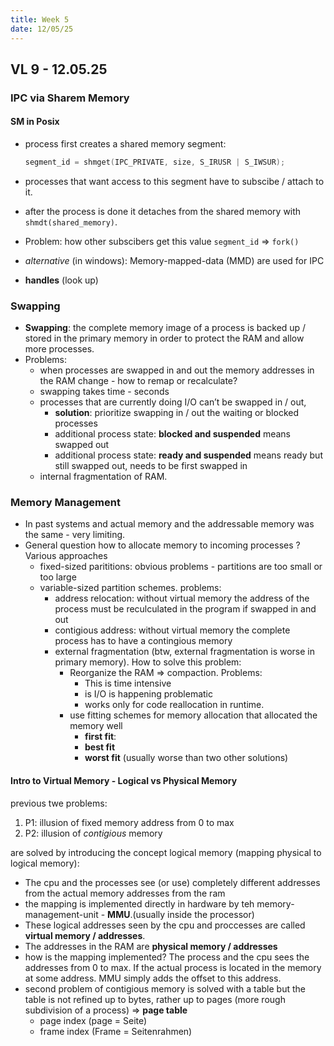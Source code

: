 ```yaml
---
title: Week 5
date: 12/05/25
---
```


## VL 9 - 12.05.25

### IPC via Sharem Memory

#### SM in Posix 

* process first creates a shared memory segment:
  
  ```c
  segment_id = shmget(IPC_PRIVATE, size, S_IRUSR | S_IWSUR);
  ```

* processes that want access to this segment have to subscibe / attach to it. 
* after the process is done it detaches from the shared memory with `shmdt(shared_memory)`. 
* Problem: how other subscibers get this value `segment_id` $\Rightarrow$ `fork()`
* *alternative* (in windows): Memory-mapped-data (MMD) are used for IPC
* **handles** (look up)

### Swapping 

* **Swapping**: the complete memory image of a process is backed up / stored in the primary memory
  in order to protect the RAM and allow more processes.
* Problems:
  * when processes are swapped in and out the memory addresses in the RAM change - how to remap or recalculate?
  * swapping takes time - seconds
  * processes that are currently doing I/O can't be swapped in / out, 
    * **solution**: prioritize swapping in / out the waiting or blocked processes
    * additional process state: **blocked and suspended** means swapped out
    * additional process state: **ready and suspended** means ready but still swapped out, needs to be first swapped in 
  * internal fragmentation of RAM. 

### Memory Management

* In past systems and actual memory and the addressable memory was the same - very limiting. 
* General question how to allocate memory to incoming processes ? Various approaches
  * fixed-sized parititions: obvious problems - partitions are too small or too large
  * variable-sized partition schemes. problems:
    * address relocation: without virtual memory the address of the process must be reculculated in the program if swapped in and out
    * contigious address: without virtual memory the complete process has to have a contingious memory 
    * external fragmentation (btw, external fragmentation is worse in primary memory). How to solve this problem:
      * Reorganize the RAM $\Rightarrow$ compaction. Problems: 
        * This is time intensive
        * is I/O is happening problematic
        * works only for code reallocation in runtime. 
      * use fitting schemes for memory allocation that allocated the memory well
        * **first fit**: 
        * **best fit**
        * **worst fit** (usually worse than two other solutions)

#### Intro to Virtual Memory - Logical vs Physical Memory

previous twe problems:

1. P1: illusion of fixed memory address from 0 to max
2. P2: illusion of *contigious* memory

are solved by introducing the concept logical memory (mapping physical to logical memory):

* The cpu and the processes see (or use) completely different addresses from the actual memory addresses from the ram
* the mapping is implemented directly in hardware by teh memory-management-unit - **MMU**.(usually inside the processor)
* These logical addresses seen by the cpu and proccesses are called **virtual memory / addresses**. 
* The addresses in the RAM are **physical memory / addresses**
* how is the mapping implemented? The process and the cpu sees the addresses from 0 to max. If the actual process
  is located in the memory at some address. MMU simply adds the offset to this address. 
* second problem of contigious memory is solved with a table but the table is not refined up to bytes, rather up to pages (more rough subdivision of 
  a process) $\Rightarrow$ **page table**
    * page index (page = Seite)
    * frame index (Frame = Seitenrahmen)